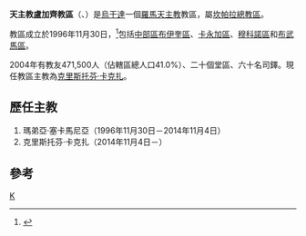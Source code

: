 {{Infobox Roman Catholic diocese
|Roman Catholic Diocese of = 天主教盧加齊教區
|Latin name of diocese = Dioecesis Lugasiensis
|image =Uganda - Diocesi di Lugazi.png
|caption =
|location =烏干達
|territory =中部區東部四區
|population = 471,500
|rite = 拉丁禮
|patron =
|province = 坎帕拉
|established = 1996年
|cathedral =和平之-{后}-主教座堂
|副主教座堂 =
|leadership = 主教
|website =
|教宗 =
|metropolitan =
|ordinary =克里斯托芬·卡克扎
|coadjutor bishop =
|emeritus =
}}

'''天主教盧加齊教區'''（{{lang-la|Dioecesis Lugasiensis}}、{{lang-en|Diocese of Lugasi}}）是[[烏干達|烏干達]]一個[[羅馬天主教|羅馬天主教]]教區，屬[[天主教坎帕拉總教區|坎帕拉總教區]]。

教區成立於1996年11月30日，<ref>{{Cite web |url=http://www.vatican.va/holy_father/john_paul_ii/apost_constitutions/documents/hf_jp-ii_apc_19961130_lugasiensis_lt.html |title=成立教區的宗座憲令 |access-date=2014-03-02 |archive-date=2014-05-17 |archive-url=https://web.archive.org/web/20140517002235/http://www.vatican.va/holy_father/john_paul_ii/apost_constitutions/documents/hf_jp-ii_apc_19961130_lugasiensis_lt.html |dead-url=no }}</ref>包括[[中部區_(烏干達)|中部區]][[布伊奎區|布伊奎區]]、[[卡永加區|卡永加區]]、[[穆科諾區|穆科諾區]]和[[布武馬區|布武馬區]]。

2004年有教友471,500人（佔轄區總人口41.0%）、二十個堂區、六十名司鐸。現任教區主教為[[克里斯托芬·卡克扎|克里斯托芬·卡克扎]]。

==歷任主教==
#瑪弟亞·塞卡馬尼亞（1996年11月30日－2014年11月4日）
#克里斯托芬·卡克扎（2014年11月4日－）

==參考==
{{reflist}}
[[Category:烏干達天主教教區|K]]
{{烏干達天主教教區}}